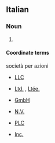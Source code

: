 {{also|spa|Spa|spá}}
==Italian==

===Noun===
{{infl|it|noun}} {{f|inv}}

# {{abbreviation of|società per azioni|lang=it}} {{gloss|public limited company, PLC}}

====Coordinate terms====
;società per azioni
* [[LLC]] {{qualifier|English}}
* {{sense|Canada}} [[Ltd.]] {{qualifier|English}} , [[Ltée.]] {{qualifier|French}}
* {{sense|Germany}} [[GmbH]] {{qualifier|German}}
* {{sense|Netherlands}} [[N.V.]] {{qualifier|Dutch}}
* {{sense|UK}} [[PLC]] {{qualifier|English}}
* {{sense|USA}} [[Inc.]] {{qualifier|English}}